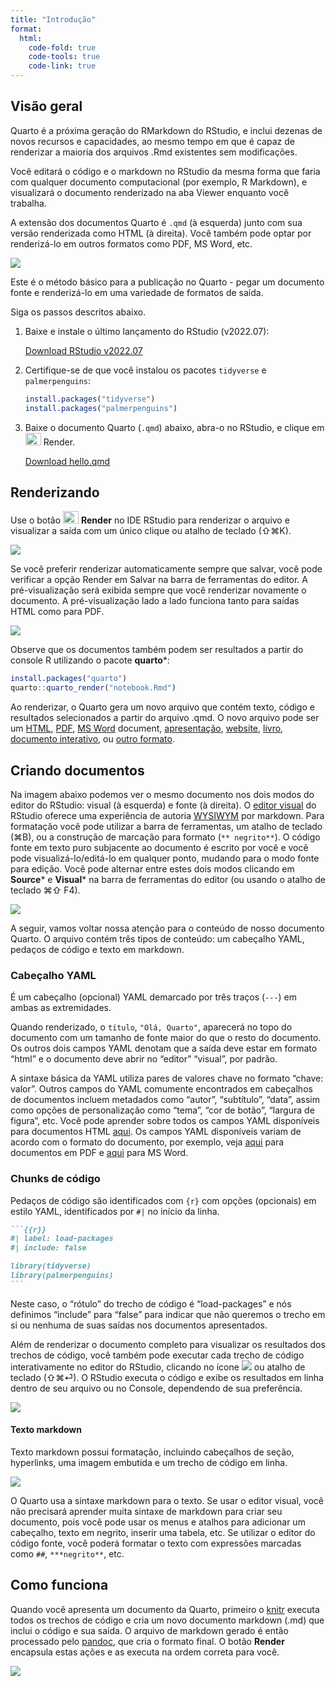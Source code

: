 ```yaml
---
title: "Introdução"
format:
  html:
    code-fold: true
    code-tools: true
    code-link: true
---
```


## Visão geral

Quarto é a próxima geração do RMarkdown do RStudio, e inclui dezenas de novos recursos e capacidades, ao mesmo tempo em que é capaz de renderizar a maioria dos arquivos .Rmd existentes sem modificações.

Você editará o código e o markdown no RStudio da mesma forma que faria com qualquer documento computacional (por exemplo, R Markdown), e visualizará o documento renderizado na aba Viewer enquanto você trabalha.

A extensão dos documentos Quarto é `.qmd` (à esquerda) junto com sua versão renderizada como HTML (à direita). Você também pode optar por renderizá-lo em outros formatos como PDF, MS Word, etc.

![](img/rstudio-hello.png){.column-page-right .border fig-alt="RStudio with a Quarto document entitulado \"Penguins, meet Quarto!\" open on the left side and the rendered version of the document on the right side" fig-align="center"}

Este é o método básico para a publicação no Quarto - pegar um documento fonte e renderizá-lo em uma variedade de formatos de saída.

Siga os passos descritos abaixo.

1.  Baixe e instale o último lançamento do RStudio (v2022.07):

    ::: {.callout appearance="minimal"}
    <i class="bi bi-download"></i> [Download RStudio v2022.07](https://rstudio.com/products/rstudio/download/)
    :::

2.  Certifique-se de que você instalou os pacotes `tidyverse` e `palmerpenguins`:

    ``` r
    install.packages("tidyverse")
    install.packages("palmerpenguins")
    ```

3.  Baixe o documento Quarto (`.qmd`) abaixo, abra-o no RStudio, e clique em <kbd>![](img/rstudio-render-button.png){width="25" height="20"}</kbd> Render.

    ::: {.callout appearance="minimal"}
    <i class="bi bi-download"></i> [Download hello.qmd](_hello.qmd){download="hello.qmd"}
    :::

## Renderizando

Use o botão <kbd>![](img/rstudio-render-button.png){width="25" height="20"}</kbd> **Render** no IDE RStudio para renderizar o arquivo e visualizar a saída com um único clique ou atalho de teclado (⇧⌘K).

![](img/rstudio-render.png){.border fig-alt="Top of the text editor in RStudio with the Render button highlighted with a purple box." fig-align="center"}

Se você preferir renderizar automaticamente sempre que salvar, você pode verificar a opção Render em Salvar na barra de ferramentas do editor. A pré-visualização será exibida sempre que você renderizar novamente o documento. A pré-visualização lado a lado funciona tanto para saídas HTML como para PDF.

![](img/rstudio-render-on-save.png){.border fig-alt="Top of the text editor in RStudio with the Render on Save checbox checked and highlighted with a purple box." fig-align="center"}

Observe que os documentos também podem ser resultados a partir do console R utilizando o pacote **quarto***:

``` r
install.packages("quarto")
quarto::quarto_render("notebook.Rmd")
```

Ao renderizar, o Quarto gera um novo arquivo que contém texto, código e resultados selecionados a partir do arquivo .qmd. O novo arquivo pode ser um [HTML](https://quarto.org/docs/output-formats/all-formats.html), [PDF](https://quarto.org/docs/output-formats/pdf-basics.html), [MS Word](https://quarto.org/docs/output-formats/ms-word.html) document, [apresentação](https://quarto.org/docs/presentations/), [website](https://quarto.org/docs/websites/), [livro](https://quarto.org/docs/books/), [documento interativo](https://quarto.org/docs/interactive/), ou [outro formato](https://quarto.org/docs/output-formats/all-formats.html).

## Criando documentos

Na imagem abaixo podemos ver o mesmo documento nos dois modos do editor do RStudio: visual (à esquerda) e fonte (à direita). O [editor visual](/docs/visual-editor/) do RStudio oferece uma experiência de autoria [WYSIWYM](https://en.wikipedia.org/wiki/WYSIWYM) por markdown. Para formatação  você pode utilizar a barra de ferramentas, um atalho de teclado (⌘B), ou a construção de marcação para formato (`** negrito**`). O código fonte em texto puro subjacente ao documento é escrito por você e você pode visualizá-lo/editá-lo em qualquer ponto, mudando para o modo fonte para edição. Você pode alternar entre estes dois modos clicando em **Source*** e **Visual*** na barra de ferramentas do editor (ou usando o atalho de teclado ⌘⇧ F4).

![](img/rstudio-source-visual.png){.column-page-right fig-alt="On the left: Document in the visual editor. On the right: Same document in the source editor. The visual/source editor toggle is highlighted in both documents marking their current state. The document shown is the \"Hello Quarto\" document from a previous image on the page." fig-align="center"}

A seguir, vamos voltar nossa atenção para o conteúdo de nosso documento Quarto. O arquivo contém três tipos de conteúdo: um cabeçalho YAML, pedaços de código e texto em markdown.

### Cabeçalho YAML 

É um cabeçalho (opcional) YAML demarcado por três traços (`---`) em ambas as extremidades.

Quando renderizado, o `título`, `"Olá, Quarto"`, aparecerá no topo do documento  com um tamanho de fonte maior do que o resto do documento. Os outros dois campos YAML denotam que a saída deve estar em formato "html" e o documento deve abrir no "editor" "visual", por padrão.

A sintaxe básica da YAML utiliza pares de valores chave no formato "chave: valor". Outros campos do YAML comumente encontrados em cabeçalhos de documentos incluem metadados como "autor", "subtítulo", "data", assim como opções de personalização como "tema", "cor de botão", "largura de figura", etc. Você pode aprender sobre todos os campos YAML disponíveis para documentos HTML  [aqui](/docs/reference/formats/html.html). Os campos YAML disponíveis variam de acordo com o formato do documento, por exemplo, veja [aqui](/docs/reference/formats/pdf.html) para documentos em PDF e [aqui](/docs/reference/formats/docx.html) para MS Word.

### Chunks de código

Pedaços de código são identificados com `{r}` com opções (opcionais) em estilo YAML, identificados por `#|` no início da linha.

```` markdown
```{{r}}
#| label: load-packages
#| include: false

library(tidyverse)
library(palmerpenguins)
```
````

Neste caso, o "rótulo" do trecho de código é "load-packages" e nós definimos "include" para "false" para indicar que não queremos o trecho em si ou nenhuma de suas saídas nos documentos apresentados.

Além de renderizar o documento completo para visualizar os resultados dos trechos de código, você também pode executar cada trecho de código interativamente no editor do RStudio, clicando no ícone ![](https://d33wubrfki0l68.cloudfront.net/18153fb9953057ee5cff086122bd26f9cee8fe93/3aba9/img/notebook-run-chunk.png) ou atalho de teclado (⇧⌘⏎). O RStudio executa o código e exibe os resultados em linha dentro de seu arquivo ou no Console, dependendo de sua preferência.

![](img/rstudio-inline-output.png){fig-alt="In the background, the code chunk labeled plot-penguins from hello.qmd. The chunk is partially covered by its output, a scatterplot showing the relationship between bill length and flipper length of penguins, colors by species. The button for running the code chunk is highlighted and an arrow extends to the plot, showing that clicking the button results in the plot being generated." fig-align="center"}

#### Texto markdown

Texto markdown possui formatação, incluindo cabeçalhos de seção, hyperlinks, uma imagem embutida e um trecho de código em linha.

![](img/rstudio-text.png){.border fig-alt="Text portion of the of the linked example document titled \"Penguins, meet Quarto!\", with annotation that reads \"Text\"." fig-align="center"}

O Quarto usa a sintaxe markdown para o texto. Se usar o editor visual, você não precisará aprender muita sintaxe de markdown para criar seu documento, pois você pode usar os menus e atalhos para adicionar um cabeçalho, texto em negrito, inserir uma tabela, etc. Se utilizar o editor do código fonte, você poderá formatar o texto com expressões marcadas como `##`, `***negrito**`, etc.

## Como funciona

Quando você apresenta um documento da Quarto, primeiro o [knitr](http://yihui.name/knitr/) executa todos os trechos de código e cria um novo documento markdown (.md) que inclui o código e sua saída. O arquivo de markdown gerado é então processado pelo [pandoc](http://pandoc.org/), que cria o formato final. O botão **Render** encapsula estas ações e as executa na ordem correta para você.

![](img/rstudio-qmd-how-it-works.png){.border fig-alt="Workflow diagram starting with a qmd file, then knitr, then md, then pandoc, then PDF, MS Word, or HTML." fig-align="center"}

